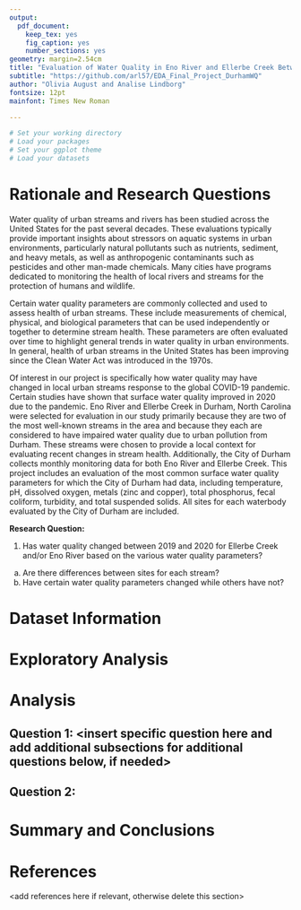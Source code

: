 ```yaml
---
output: 
  pdf_document:
    keep_tex: yes
    fig_caption: yes
    number_sections: yes
geometry: margin=2.54cm
title: "Evaluation of Water Quality in Eno River and Ellerbe Creek Between 2019 and 2020"
subtitle: "https://github.com/arl57/EDA_Final_Project_DurhamWQ"
author: "Olivia August and Analise Lindborg"
fontsize: 12pt
mainfont: Times New Roman

---
```


\newpage
\tableofcontents 
\newpage
\listoftables 
\newpage
\listoffigures 
\newpage

```r
# Set your working directory
# Load your packages
# Set your ggplot theme
# Load your datasets
```


# Rationale and Research Questions

Water quality of urban streams and rivers has been studied across the United States for the past several decades. These evaluations typically provide important insights about stressors on aquatic systems in urban environments, particularly natural pollutants such as nutrients, sediment, and heavy metals, as well as anthropogenic contaminants such as pesticides and other man-made chemicals. Many cities have programs dedicated to monitoring the health of local rivers and streams for the protection of humans and wildlife. 
  
Certain water quality parameters are commonly collected and used to assess health of urban streams. These include measurements of chemical, physical, and biological parameters that can be used independently or together to determine stream health. These parameters are often evaluated over time to highlight general trends in water quality in urban environments. In general, health of urban streams in the United States has been improving since the Clean Water Act was introduced in the 1970s.    
  
Of interest in our project is specifically how water quality may have changed in local urban streams response to the global COVID-19 pandemic. Certain studies have shown that surface water quality improved in 2020 due to the pandemic. Eno River and Ellerbe Creek in Durham, North Carolina were selected for evaluation in our study primarily because they are two of the most well-known streams in the area and because they each are considered to have impaired water quality due to urban pollution from Durham. These streams were chosen to provide a local context for evaluating recent changes in stream health. Additionally, the City of Durham collects monthly monitoring data for both Eno River and Ellerbe Creek. This project includes an evaluation of the most common surface water quality parameters for which the City of Durham had data, including temperature, pH, dissolved oxygen, metals (zinc and copper), total phosphorus, fecal coliform, turbidity, and total suspended solids. All sites for each waterbody evaluated by the City of Durham are included. 
  
**Research Question:** 

1. Has water quality changed between 2019 and 2020 for Ellerbe Creek and/or Eno River based on the various water quality parameters?
  a. Are there differences between sites for each stream?
  b. Have certain water quality parameters changed while others have not?

\newpage

# Dataset Information



\newpage

# Exploratory Analysis 



\newpage

# Analysis



## Question 1: <insert specific question here and add additional subsections for additional questions below, if needed>

## Question 2: 




\newpage

# Summary and Conclusions


\newpage

# References
<add references here if relevant, otherwise delete this section> 